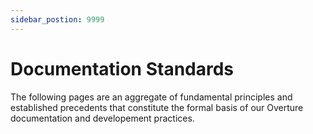 ```yaml
---
sidebar_postion: 9999
---
```


# Documentation Standards

The following pages are an aggregate of fundamental principles and established precedents that constitute the formal basis of our Overture documentation and developement practices.


<DocCardList />



